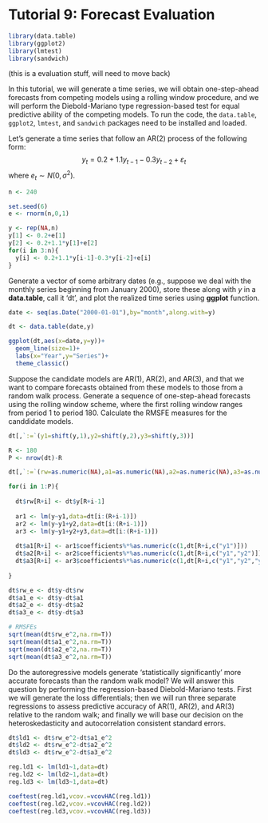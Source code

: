 # Tutorial 9: Forecast Evaluation {-}


```r
library(data.table)
library(ggplot2)
library(lmtest)
library(sandwich)
```

(this is a evaluation stuff, will need to move back)

In this tutorial, we will generate a time series, we will obtain one-step-ahead forecasts from competing models using a rolling window procedure, and we will perform the Diebold-Mariano type regression-based test for equal predictive ability of the competing models. To run the code, the `data.table`, `ggplot2`, `lmtest`, and `sandwich` packages need to be installed and loaded.

Let's generate a time series that follow an AR(2) process of the following form: 
$$y_t = 0.2+1.1y_{t-1}-0.3y_{t-2}+\varepsilon_t$$
where $e_{t} \sim N(0,\sigma^2)$. 

```r
n <- 240

set.seed(6)
e <- rnorm(n,0,1)

y <- rep(NA,n)
y[1] <- 0.2+e[1]
y[2] <- 0.2+1.1*y[1]+e[2]
for(i in 3:n){
  y[i] <- 0.2+1.1*y[i-1]-0.3*y[i-2]+e[i]
}
```

Generate a vector of some arbitrary dates (e.g., suppose we deal with the monthly series beginning from January 2000), store these along with $y$ in a **data.table**, call it 'dt', and plot the realized time series using **ggplot** function.

```r
date <- seq(as.Date("2000-01-01"),by="month",along.with=y)

dt <- data.table(date,y)

ggplot(dt,aes(x=date,y=y))+
  geom_line(size=1)+
  labs(x="Year",y="Series")+
  theme_classic()
```

Suppose the candidate models are AR(1), AR(2), and AR(3), and that we want to compare forecasts obtained from these models to those from a random walk process. Generate a sequence of one-step-ahead forecasts using the rolling window scheme, where the first rolling window ranges from period 1 to period 180. Calculate the RMSFE measures for the canddidate models.

```r
dt[,`:=`(y1=shift(y,1),y2=shift(y,2),y3=shift(y,3))]

R <- 180
P <- nrow(dt)-R

dt[,`:=`(rw=as.numeric(NA),a1=as.numeric(NA),a2=as.numeric(NA),a3=as.numeric(NA))]

for(i in 1:P){
  
  dt$rw[R+i] <- dt$y[R+i-1]
  
  ar1 <- lm(y~y1,data=dt[i:(R+i-1)])
  ar2 <- lm(y~y1+y2,data=dt[i:(R+i-1)])
  ar3 <- lm(y~y1+y2+y3,data=dt[i:(R+i-1)])
  
  dt$a1[R+i] <- ar1$coefficients%*%as.numeric(c(1,dt[R+i,c("y1")]))
  dt$a2[R+i] <- ar2$coefficients%*%as.numeric(c(1,dt[R+i,c("y1","y2")]))
  dt$a3[R+i] <- ar3$coefficients%*%as.numeric(c(1,dt[R+i,c("y1","y2","y3")]))
  
}

dt$rw_e <- dt$y-dt$rw
dt$a1_e <- dt$y-dt$a1
dt$a2_e <- dt$y-dt$a2
dt$a3_e <- dt$y-dt$a3

# RMSFEs
sqrt(mean(dt$rw_e^2,na.rm=T))
sqrt(mean(dt$a1_e^2,na.rm=T))
sqrt(mean(dt$a2_e^2,na.rm=T))
sqrt(mean(dt$a3_e^2,na.rm=T))
```

Do the autoregressive models generate 'statistically significantly' more accurate forecasts than the random walk model? We will answer this question by performing the regression-based Diebold-Mariano tests. First we will generate the loss differentials; then we will run three separate regressions to assess predictive accuracy of AR(1), AR(2), and AR(3) relative to the random walk; and finally we will base our decision on the heteroskedasticity and autocorrelation consistent standard errors.


```r
dt$ld1 <- dt$rw_e^2-dt$a1_e^2
dt$ld2 <- dt$rw_e^2-dt$a2_e^2
dt$ld3 <- dt$rw_e^2-dt$a3_e^2

reg.ld1 <- lm(ld1~1,data=dt)
reg.ld2 <- lm(ld2~1,data=dt)
reg.ld3 <- lm(ld3~1,data=dt)

coeftest(reg.ld1,vcov.=vcovHAC(reg.ld1))
coeftest(reg.ld2,vcov.=vcovHAC(reg.ld2))
coeftest(reg.ld3,vcov.=vcovHAC(reg.ld3))
```


